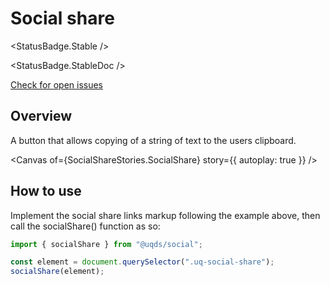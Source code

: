 
<Meta of={SocialShareStories} />

# Social share

<StatusBadge.Stable />

<StatusBadge.StableDoc />

<a href="https://github.com/uq-its-ss/design-system/issues" target="_blank">
  Check for open issues
</a>

## Overview

A button that allows copying of a string of text to the users clipboard.

<Canvas of={SocialShareStories.SocialShare} story={{ autoplay: true }} />

<Source of={SocialShareStories.SocialShare} />

## How to use

Implement the social share links markup following the example above, then call the socialShare() function as so:

```js
import { socialShare } from "@uqds/social";

const element = document.querySelector(".uq-social-share");
socialShare(element);
```

